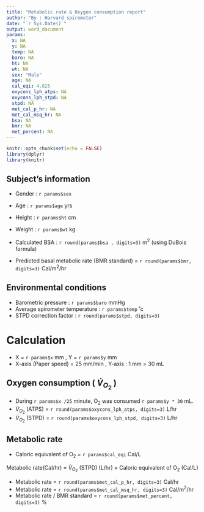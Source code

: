 ```yaml
---
title: "Metabolic rate & Oxygen consumption report"
author: "By : Harvard spirometer"
date: "`r Sys.Date()`"
output: word_document
params: 
  x: NA
  y: NA
  temp: NA
  baro: NA
  ht: NA
  wt: NA
  sex: "Male"
  age: NA
  cal_eqi: 4.825
  oxycons_lph_atps: NA
  oxycons_lph_stpd: NA
  stpd: NA
  met_cal_p_hr: NA
  met_cal_msq_hr: NA
  bsa: NA
  bmr: NA
  met_percent: NA
---
```


```r
knitr::opts_chunk$set(echo = FALSE)
library(dplyr)
library(knitr)
```

## Subject's information

* Gender : `r params$sex`
* Age : `r params$age` yrs 
* Height : `r params$ht` cm
* Weight : `r params$wt` kg

* Calculated BSA : `r round(params$bsa , digits=3)` m^2^ (using DuBois formula) 
* Predicted basal metabolic rate (BMR standard) = `r round(params$bmr, digits=3)` Cal/m^2^/hr

## Environmental conditions

* Barometric pressure : `r params$baro` mmHg
* Average spirometer temperature : `r params$temp` ˚c
* STPD correction factor : `r round(params$stpd, digits=3)` 

# Calculation

* X = `r params$x` mm , Y = `r params$y` mm
* X-axis (Paper speed) = 25 mm/min , Y-axis : 1 mm = 30 mL

## Oxygen consumption ( $\dot{V}_{O_2}$ )
* During `r params$x /25` minute, O~2~ was consumed `r params$y * 30` mL.
* $\dot{V}_{O_2}$ (ATPS) = `r round(params$oxycons_lph_atps, digits=3) ` L/hr
* $\dot{V}_{O_2}$ (STPD) = `r round(params$oxycons_lph_stpd, digits=3)` L/hr

## Metabolic rate
* Caloric equivalent of O~2~ = `r params$cal_eqi` Cal/L

Metabolic rate(Cal/hr) = $\dot{V}_{O_2}$ (STPD) (L/hr) $\times$ Caloric equivalent of O~2~ (Cal/L)

* Metabolic rate = `r round(params$met_cal_p_hr, digits=3)` Cal/hr
* Metabolic rate = `r round(params$met_cal_msq_hr, digits=3)` Cal/m^2^/hr
* Metabolic rate / BMR standard = `r round(params$met_percent, digits=3)` %





